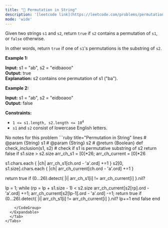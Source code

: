 ```yaml
---
title: "🧀 Permutation in String"
description: '[leetcode link](https://leetcode.com/problems/permutation-in-string/description/)'
mode: 'wide'
---
```

<Tabs>
  <Tab title="Question" icon="circle-question" iconType="regular">
    <Card>
      <p>Given two strings <code>s1</code> and <code>s2</code>, return <code>true</code> if <code>s2</code> contains a <span data-keyword="permutation-string">permutation</span> of <code>s1</code>, or <code>false</code> otherwise.</p>  <p>In other words, return <code>true</code> if one of <code>s1</code>&#39;s permutations is the substring of <code>s2</code>.</p>   <p><strong class="example">Example 1:</strong></p>   <strong>Input:</strong> s1 = &quot;ab&quot;, s2 = &quot;eidbaooo&quot; <br/> <strong>Output:</strong> true <br/> <strong>Explanation:</strong> s2 contains one permutation of s1 (&quot;ba&quot;).   <p><strong class="example">Example 2:</strong></p>   <strong>Input:</strong> s1 = &quot;ab&quot;, s2 = &quot;eidboaoo&quot; <br/> <strong>Output:</strong> false    <p><strong>Constraints:</strong></p>  <ul>  <li><code>1 &lt;= s1.length, s2.length &lt;= 10<sup>4</sup></code></li>  <li><code>s1</code> and <code>s2</code> consist of lowercase English letters.</li> </ul> 
    </Card>
  </Tab>
  <Tab title="Solution" icon="lightbulb" iconType="regular" >
    <Card>
      No notes for this problem
</Card>
  <Expandable title="code">
    <CodeGroup dropdown>
```ruby title="Permutation in String" lines
# @param {String} s1
# @param {String} s2
# @return {Boolean}
def check_inclusion(s1, s2)
  # check if s1 is permutative substring of s2
  return false if s1.size > s2.size
  arr_ch_s1 = [0]*26; arr_ch_current = [0]*26

  s1.chars.each { |ch| arr_ch_s1[ch.ord - 'a'.ord] +=1  }
  s2[0, s1.size].chars.each { |ch| arr_ch_current[ch.ord - 'a'.ord] +=1 }
  
  return true if (0...26).detect{ |i| arr_ch_s1[i] != arr_ch_current[i] }.nil?

  lp = 1;
  while (rp = lp + s1.size - 1) < s2.size
    arr_ch_current[s2[rp].ord - 'a'.ord] +=1;
    arr_ch_current[s2[lp-1].ord - 'a'.ord] -=1;
    return true if (0...26).detect{ |i| arr_ch_s1[i] != arr_ch_current[i] }.nil?
    lp+=1
  end
  false
end
```
    </CodeGroup>
  </Expandable>
  </Tab>
</Tabs>